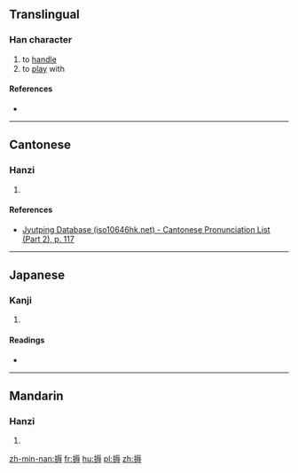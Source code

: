 ==Translingual==

===Han character===
{{Han char|rn=64|rad=手|as=10|sn=13|four=|canj=手一女戈 (QMVI)|ids=⿰[[扌]][[辱]]}}

# to [[handle]]
# to [[play]] with

====References====
* {{Han ref|kx=0447.030|dkj=12482|dj=0797.150|hdz=31930.080|uh=6419|ud=25625}}

----

==Cantonese==

===Hanzi===
{{yue-hanzi|jyut=[[nuk6]], [[luk6]]|y=nuk6, luk6}}

# {{defn|lang=yue|sort=手10}}

====References====
*[http://www.iso10646hk.net/jp/document/download.jsp Jyutping Database (iso10646hk.net) - Cantonese Pronunciation List (Part 2), p. 117]

----

==Japanese==

===Kanji===
{{ja-kanji|grade=|rs=手10}}

# {{defn|lang=ja|sort=手10}}

====Readings====
* {{ja-readings|on=[[ぬ]] (nu), [[どう]] (dō), [[にょう]] (nyō), [[だく]] (daku), [[じょく]] (joku)|kun=[[ささえる]] (sasaeru), [[おさえる]] (osaeru), [[ひねる]] (hineru)}}

----

==Mandarin==

===Hanzi===
{{cmn-hanzi|pin=[[nù]] ([[nu4]])|wg=nu<sup>4</sup>}}

# {{defn|lang=cmn|sort=手10}}

[[zh-min-nan:搙]]
[[fr:搙]]
[[hu:搙]]
[[pl:搙]]
[[zh:搙]]